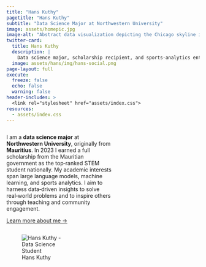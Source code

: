 ```yaml
---
title: "Hans Kuthy"
pagetitle: "Hans Kuthy"
subtitle: "Data Science Major at Northwestern University"
image: assets/homepic.jpg
image-alt: "Abstract data visualization depicting the Chicago skyline in a circular form"
twitter-card:
  title: Hans Kuthy
  description: |
    Data science major, scholarship recipient, and sports‑analytics enthusiast.
  image: assets/hans/img/hans-social.png
page-layout: full
execute: 
  freeze: false
  echo: false
  warning: false
header-includes: >
  <link rel="stylesheet" href="assets/index.css">
resources:
  - assets/index.css
---
```


```{=html}
<style>
.add-space{
padding-right: 15%;
}
</style>
```
::: {.column .add-space width="55%"}
I am a **data science major** at **Northwestern University**, originally from **Mauritius**. In 2023 I earned a full scholarship from the Mauritian government as the top‑ranked STEM student nationally. My academic interests span large language models, machine learning, and sports analytics. I aim to harness data‑driven insights to solve real‑world problems and to inspire others through teaching and community engagement.

[Learn more about me →](/about.qmd){.about-links .subtitle}
:::

::: {.column width="40%"}
![Hans Kuthy](assets/homepic.jpg){alt="Hans Kuthy - Data Science Student"}
:::

## <!-- hero-heading -->
